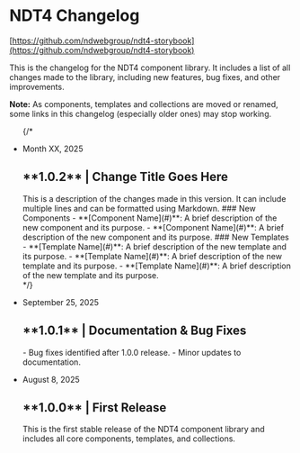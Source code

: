 
<Meta title="Changelog/NDT4 Changelog" />

<style>
  {`
  .toc-wrapper > ul ul {
    display: none;
  }
  `}
</style>

# NDT4 Changelog
[https://github.com/ndwebgroup/ndt4-storybook](https://github.com/ndwebgroup/ndt4-storybook)

This is the changelog for the NDT4 component library. It includes a list of all changes made to the library, including new features, bug fixes, and other improvements.

<div class="notice notice-info">
  <p class="mb-0"><strong>Note:</strong> As components, templates and collections are moved or renamed, some links in this changelog (especially older ones) may stop working.</p>
</div>
<ul class="list--logs no-bullets">
{/* <li class="log-item">
  <p class="log-date">Month XX, 2025</p>
  <h2 class="log-title">**1.0.2** | Change Title Goes Here</h2>
  This is a description of the changes made in this version. It can include multiple lines and can be formatted using Markdown.
  ### New Components
  - **[Component Name](#)**: A brief description of the new component and its purpose.
  - **[Component Name](#)**: A brief description of the new component and its purpose.
  ### New Templates
  - **[Template Name](#)**: A brief description of the new template and its purpose.
  - **[Template Name](#)**: A brief description of the new template and its purpose.
  - **[Template Name](#)**: A brief description of the new template and its purpose.
</li> */}
<li class="log-item">
  <p class="log-date">September 25, 2025</p>
  <h2 class="log-title h3">**1.0.1** | Documentation & Bug Fixes</h2>
  - Bug fixes identified after 1.0.0 release.
  - Minor updates to documentation.
</li>
<li class="log-item">
  <p class="log-date">August 8, 2025</p>
  <h2 class="log-title h3">**1.0.0** | First Release</h2>
  This is the first stable release of the NDT4 component library and includes all core components, templates, and collections.
</li>
</ul>